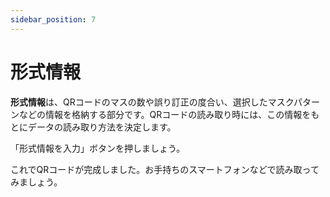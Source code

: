 ```yaml
---
sidebar_position: 7
---
```



# 形式情報

**形式情報**は、QRコードのマスの数や誤り訂正の度合い、選択したマスクパターンなどの情報を格納する部分です。QRコードの読み取り時には、この情報をもとにデータの読み取り方法を決定します。

「形式情報を入力」ボタンを押しましょう。

<FormatInfoPlayground />

これでQRコードが完成しました。お手持ちのスマートフォンなどで読み取ってみましょう。

